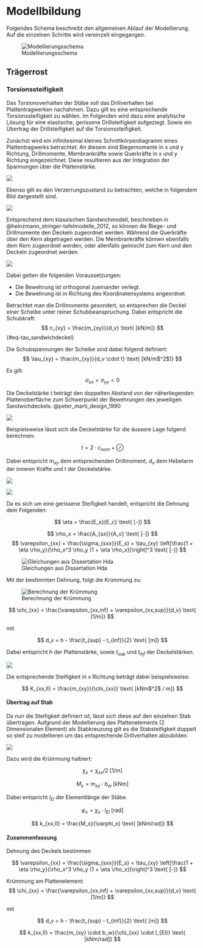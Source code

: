 # Modellbildung

Folgendes Schema beschreibt den allgemeinen Ablauf der Modellierung. Auf die einzelnen Schritte wird vereinzelt eingegangen.

![Modellierungsschema](../imgs/allg_schema.svg){#fig-allg_schema}

## Trägerrost

### Torsionssteifigkeit

Das Torsionsverhalten der Stäbe soll das Drillverhalten bei Plattentragwerken nachahmen. Dazu gilt es eine entsprechende Torsionssteifigkeit zu wählen. Im Folgenden wird dazu eine analytische Lösung für eine elastische, gerissene Drillsteifigkeit aufgeziegt. Sowie ein Übertrag der Drillsteifigkeit auf die Torsionssteifigkeit.

Zunächst wird ein infinitesimal kleines Schnittkörperdiagramm eines Plattentragwerks betrachtet. An diesem sind Biegemomente in x und y Richtung, Drillmomente, Membrankräfte sowie Querkräfte in x und y Richtung eingezeichnet. Diese resultieren aus der Integration der Spannungen über die Plattenstärke.

![](../imgs/hda_platte_skd.png)

Ebenso gilt es den Verzerrungszustand zu betrachten, welche in folgendem Bild dargestellt sind.

![](../imgs/hda_platte_verzerrungen.png)

Entsprechend dem klassischen Sandwichmodell, beschrieben in @heinzmann_stringer-tafelmodelle_2012, so können die Biege- und Drillmomente den Deckeln zugeordnet werden. Während die Querkräfte über den Kern abgetragen werden. Die Membrankräfte können ebenfalls dem Kern zugeordnet werden, oder allenfalls gemischt zum Kern und den Deckeln zugeordnet werden.

![](../imgs/hda_sandwich.png)

Dabei gelten die folgenden Voraussetzungen:

-   Die Bewehrung ist orthogonal zueinander verlegt.
-   Die Bewehrung ist in Richtung des Koordinatensystems angeordnet.

Betrachtet man die Drillmomente gesondert, so entsprechen die Deckel einer Scheibe unter reiner Schubbeanspruchung. Dabei entspricht die Schubkraft: $$
n_{xy} = \frac{m_{xy}}{d_v} \text{ [kN/m]}
$$ {#eq-tau_sandwichdeckel}

Die Schubspannungen der Scheibe sind dabei folgend definiert: $$
\tau_{xy} = \frac{m_{xy}}{d_v \cdot t}  \text{ [kN/m$^2$]}
$$

Es gilt: $$
\sigma_{xx} = \sigma_{yy} = 0
$$

Die Deckelstärke $t$ beträgt den doppelten Abstand von der näherliegenden Plattenoberfläche zum Schwerpunkt der Bewehrungen des jeweiligen Sandwichdeckels. @peter_marti_design_1990

![](../imgs/hda_deckelstaerke.png)

Beispielsweise lässt sich die Deckelstärke für die äussere Lage folgend berechnen:

$$
t = 2 \cdot c_{nom} + \oslash
$$

Dabei entspricht $m_{xy}$ dem entsprechenden Drillmoment, $d_v$ dem Hebelarm der inneren Kräfte und $t$ der Deckelstärke.

![](../imgs/hda_deckel.png)

![](../imgs/hda_scheibe_verzerrung.png)

Da es sich um eine gerissene Steifigkeit handelt, entspricht die Dehnung dem Folgenden:

$$
\eta = \frac{E_s}{E_c} \text{ [-]}
$$

$$
\rho_x = \frac{A_{sx}}{A_c} \text{ [-]}
$$ $$
\varepsilon_{xx} = \frac{\sigma_{sxx}}{E_s} = \tau_{xy} \left[\frac{1 + \eta \rho_y}{\rho_x^3 \rho_y (1 + \eta \rho_x)}\right]^3 \text{ [-]}
$$

![Gleichungen aus Dissertation Hda](../imgs/hda_klassisches_druckfeldmodell.png)

Mit der bestimmten Dehnung, folgt die Krümmung zu:

![Berechnung der Krümmung](../imgs/hda_kruemmung_hoehe.png)

$$
\chi_{xx} = \frac{\varepsilon_{xx,inf} + \varepsilon_{xx,sup}}{d_v} \text{ [1/m]}
$$

mit

$$
d_v = h - \frac{t_{sup} - t_{inf}}{2} \text{ [m]}
$$

Dabei entspricht $h$ der Plattenstärke, sowie $t_{sup}$ und $t_{inf}$ der Deckelstärken.

![](../imgs/hda_kruemmung.png)

Die entsprechende Steifigkeit in $x$ Richtung beträgt dabei beispielsweise:

$$
K_{xx,II} = \frac{m_{xy}}{\chi_{xx}} \text{ [kNm$^2$ / m]}
$$

#### Übertrag auf Stab

Da nun die Steifigkeit definiert ist, lässt sich diese auf den einzelnen Stab übertragen. Aufgrund der Modellierung des Plattenelements (2 Dimensionalen Element) als Stabkreuzung gilt es die Stabsteifigkeit doppelt so steif zu modellieren um das entsprechende Drillverhalten abzubilden.

![](../imgs/hda_platte_zu_traegerrost.png)

Dazu wird die Krümmung halbiert:

$$
\chi_x =\chi_{xx} / 2 \text{ [1/m]}
$$

$$
M_x = m_{xy} \cdot b_w \text{ [kNm]}
$$

Dabei entspricht $l_{El}$ der Elementlänge der Stäbe.

$$
\varphi_x = \chi_{x} \cdot l_{El} \text{ [rad]}
$$

$$
k_{xx,II} = \frac{M_x}{\varphi_x} \text{ [kNm/rad]}
$$

#### Zusammenfassung

Dehnung des Deckels bestimmen

$$
\varepsilon_{xx} = \frac{\sigma_{sxx}}{E_s} = \tau_{xy} \left[\frac{1 + \eta \rho_y}{\rho_x^3 \rho_y (1 + \eta \rho_x)}\right]^3 \text{ [-]}
$$

Krümmung am Plattenelement: $$
\chi_{xx} = \frac{\varepsilon_{xx,inf} + \varepsilon_{xx,sup}}{d_v} \text{ [1/m]}
$$

mit

$$
d_v = h - \frac{t_{sup} - t_{inf}}{2} \text{ [m]}
$$

$$
k_{xx,II} = \frac{m_{xy} \cdot b_w}{\chi_{xx} \cdot l_{El}} \text{ [kNm/rad]}
$$
